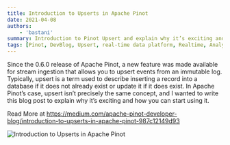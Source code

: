 ```yaml
---
title: Introduction to Upserts in Apache Pinot
date: 2021-04-08
authors:
    - 'bastani'
summary: Introduction to Pinot Upsert and explain why it’s exciting and how you can start using it.
tags: [Pinot, DevBlog, Upsert, real-time data platform, Realtime, Analytics, User-Facing Analytics]
---
```


Since the 0.6.0 release of Apache Pinot, a new feature was made available for stream ingestion that allows you to upsert events from an immutable log. Typically, upsert is a term used to describe inserting a record into a database if it does not already exist or update it if it does exist. In Apache Pinot’s case, upsert isn’t precisely the same concept, and I wanted to write this blog post to explain why it’s exciting and how you can start using it.

Read More at https://medium.com/apache-pinot-developer-blog/introduction-to-upserts-in-apache-pinot-987c12149d93

![Introduction to Upserts in Apache Pinot](https://miro.medium.com/max/1400/0*So3GjHjLY7DJAiaP)

